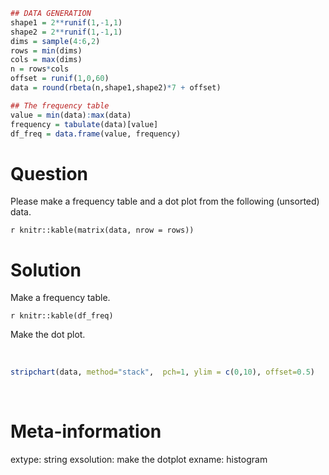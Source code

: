 ```r
## DATA GENERATION
shape1 = 2**runif(1,-1,1)
shape2 = 2**runif(1,-1,1)
dims = sample(4:6,2)
rows = min(dims)
cols = max(dims)
n = rows*cols
offset = runif(1,0,60)
data = round(rbeta(n,shape1,shape2)*7 + offset)

## The frequency table
value = min(data):max(data)
frequency = tabulate(data)[value]
df_freq = data.frame(value, frequency)
```

Question
========

Please make a frequency table and a dot plot from the following (unsorted) data.

`r knitr::kable(matrix(data, nrow = rows))`


Solution
========

Make a frequency table.

`r knitr::kable(df_freq)`

Make the dot plot.

\
```r
stripchart(data, method="stack",  pch=1, ylim = c(0,10), offset=0.5)
```
\


Meta-information
============
extype: string
exsolution: make the dotplot
exname: histogram
